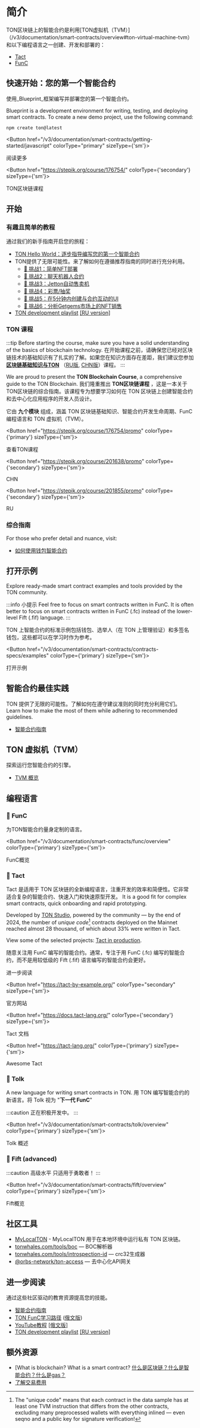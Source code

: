 

# 简介

TON区块链上的智能合约是利用[TON虚拟机（TVM）]（/v3/documentation/smart-contracts/overview#ton-virtual-machine-tvm）和以下编程语言之一创建、开发和部署的：

- [Tact](/v3/documentation/smart-contracts/overview#-tact)
- [FunC](/v3/documentation/smart-contracts/overview#-func)

## 快速开始：您的第一个智能合约

使用_Blueprint_框架编写并部署您的第一个智能合约。

Blueprint is a development environment for writing, testing, and deploying smart contracts.
To create a new demo project, use the following command:

```bash
npm create ton@latest
```

<Button href="/v3/documentation/smart-contracts/getting-started/javascript" colorType="primary" sizeType={'sm'}>

阅读更多

</Button>

<Button href="https://stepik.org/course/176754/" colorType={'secondary'} sizeType={'sm'}>

TON区块链课程

</Button>

## 开始

### 有趣且简单的教程

通过我们的新手指南开启您的旅程：

- [TON Hello World：逐步指导编写您的第一个智能合约](https://helloworld.tonstudio.io/02-contract/)
- TON提供了无限可能性。来了解如何在遵循推荐指南的同时进行充分利用。
  - [🚩 挑战1：简单NFT部署](https://github.com/romanovichim/TONQuest1)
  - [🚩 挑战2：聊天机器人合约](https://github.com/romanovichim/TONQuest2)
  - [🚩 挑战3：Jetton自动售卖机](https://github.com/romanovichim/TONQuest3)
  - [🚩 挑战4：彩票/抽奖](https://github.com/romanovichim/TONQuest4)
  - [🚩 挑战5：在5分钟内创建与合约互动的UI](https://github.com/romanovichim/TONQuest5)
  - [🚩 挑战6：分析Getgems市场上的NFT销售](https://github.com/romanovichim/TONQuest6)
- [TON development playlist](https://www.youtube.com/playlist?list=PLQ5rEj25H3U2P5qp7nsgVtNGYxEojnnez) [[RU version]](https://www.youtube.com/playlist?list=PLOIvUFGfwP93tZI_WnaLyJsZlskU4ao92)

### TON 课程

:::tip
Before starting the course, make sure you have a solid understanding of the basics of blockchain technology. 在开始课程之前，请确保您已经对区块链技术的基础知识有了扎实的了解。如果您在知识方面存在差距，我们建议您参加[**区块链基础知识与TON**](https://stepik.org/course/201294/promo) （[RU版](https://stepik.org/course/202221/), [CHN版](https://stepik.org/course/200976/)）课程。
:::

We are proud to present the **TON Blockchain Course**, a comprehensive guide to the TON Blockchain. 我们隆重推出 **TON区块链课程** ，这是一本关于TON区块链的综合指南。该课程专为想要学习如何在 TON 区块链上创建智能合约和去中心化应用程序的开发人员设计。

它由 **九个模块** 组成，涵盖 TON 区块链基础知识、智能合约开发生命周期、FunC 编程语言和 TON 虚拟机（TVM）。

<Button href="https://stepik.org/course/176754/promo"
        colorType={'primary'} sizeType={'sm'}>

查看TON课程

</Button>

<Button href="https://stepik.org/course/201638/promo"
        colorType={'secondary'} sizeType={'sm'}>

CHN

</Button>

<Button href="https://stepik.org/course/201855/promo"
        colorType={'secondary'} sizeType={'sm'}>

RU

</Button>

### 综合指南

For those who prefer detail and nuance, visit:

- [如何使用钱包智能合约](/v3/guidelines/smart-contracts/howto/wallet)

## 打开示例

Explore ready-made smart contract examples and tools provided by the TON community.

:::info 小提示
Feel free to focus on smart contracts written in FunC. It is often better to focus on smart contracts written in FunC (.fc) instead of the lower-level Fift (.fif) language.
:::

TON 上智能合约的标准示例包括钱包、选举人（在 TON 上管理验证）和多签名钱包，这些都可以在学习时作为参考。

<Button href="/v3/documentation/smart-contracts/contracts-specs/examples" colorType={'primary'} sizeType={'sm'}>

打开示例

</Button>

## 智能合约最佳实践

TON 提供了无限的可能性。了解如何在遵守建议准则的同时充分利用它们。 Learn how to make the most of them while adhering to recommended guidelines.

- [智能合约指南](/v3/guidelines/smart-contracts/guidelines)

## TON 虚拟机（TVM）

探索运行您智能合约的引擎。

- [TVM 概览](/v3/文档/tvm/tvm-overview)

## 编程语言

### 📘 FunC

为TON智能合约量身定制的语言。

<Button href="/v3/documentation/smart-contracts/func/overview" colorType={'primary'} sizeType={'sm'}>

FunC概览

</Button>

### 📒 Tact

Tact 是适用于 TON 区块链的全新编程语言，注重开发的效率和简便性。它非常适合复杂的智能合约、快速入门和快速原型开发。 It is a good fit for complex smart contracts, quick onboarding and rapid prototyping.

Developed by [TON Studio](https://tonstudio.io), powered by the community — by the end of 2024, the number of _unique code_[^1] contracts deployed on the Mainnet reached almost 28 thousand, of which about 33% were written in Tact.

View some of the selected projects: [Tact in production](https://github.com/tact-lang/awesome-tact#tact-in-production-).

[^1]: The "unique code" means that each contract in the data sample has at least one TVM instruction that differs from the other contracts, excluding many preprocessed wallets with everything inlined — even seqno and a public key for signature verification!

随意关注用 FunC 编写的智能合约。通常，专注于用 FunC (.fc) 编写的智能合约，而不是用较低级的 Fift (.fif) 语言编写的智能合约会更好。

进一步阅读

</Button>

<Button href="https://tact-by-example.org/"
        colorType="secondary" sizeType={'sm'}>

官方网站

</Button>

<Button href="https://docs.tact-lang.org/"
        colorType={'secondary'} sizeType={'sm'}>

Tact 文档

</Button>

<Button href="https://tact-lang.org/"
        colorType={'primary'} sizeType={'sm'}>

Awesome Tact

</Button>

### 📗 Tolk

A new language for writing smart contracts in TON. 用 TON 编写智能合约的新语言。将 Tolk 视为 "**下一代 FunC**"

:::caution
正在积极开发中。
:::

<Button href="/v3/documentation/smart-contracts/tolk/overview" colorType={'primary'} sizeType={'sm'}>

Tolk 概述

</Button>

### 📕 Fift (advanced)

:::caution 高级水平
只适用于勇敢者！
:::

<Button href="/v3/documentation/smart-contracts/fift/overview" colorType={'primary'} sizeType={'sm'}>

Fift概览

</Button>

## 社区工具

- [MyLocalTON](/v3/guidelines/nodes/running-nodes/running-a-local-ton) - MyLocalTON 用于在本地环境中运行私有 TON 区块链。
- [tonwhales.com/tools/boc](https://tonwhales.com/tools/boc) — BOC解析器
- [tonwhales.com/tools/introspection-id](https://tonwhales.com/tools/introspection-id) — crc32生成器
- [@orbs-network/ton-access](https://www.orbs.com/ton-access/) — 去中心化API网关

## 进一步阅读

通过这些社区驱动的教育资源提高您的技能。

- [智能合约指南](/v3/guidelines/smart-contracts/guidelines)
- [TON FunC学习路径](https://blog.ton.org/func-journey) ([俄文版](https://github.com/romanovichim/TonFunClessons_ru))
- [YouTube教程](https://www.youtube.com/@TONDevStudy) [[俄文版]](https://www.youtube.com/@WikiMar)
- [TON development playlist](https://www.youtube.com/playlist?list=PLQ5rEj25H3U2P5qp7nsgVtNGYxEojnnez) [[RU version]](https://www.youtube.com/playlist?list=PLOIvUFGfwP93tZI_WnaLyJsZlskU4ao92)

## 额外资源

- [What is blockchain? What is a smart contract? [什么是区块链？什么是智能合约？什么是gas？](https://blog.ton.org/what-is-blockchain)
- [了解交易费用](/v3/guidelines/smart-contracts/fee-calculation)

<Feedback />
